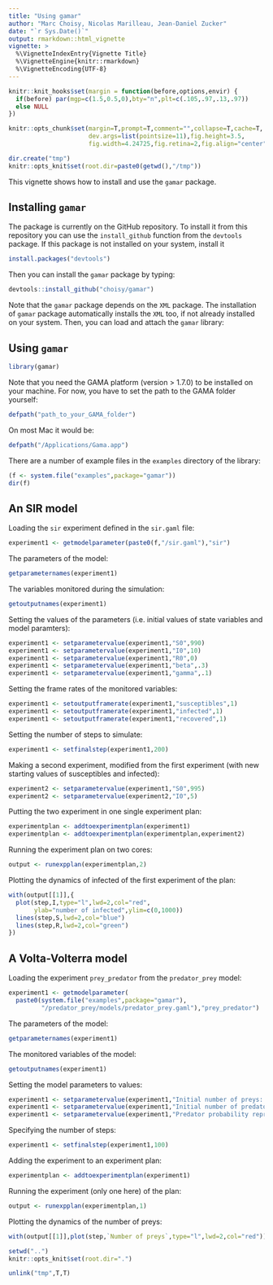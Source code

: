 ```yaml
---
title: "Using gamar"
author: "Marc Choisy, Nicolas Marilleau, Jean-Daniel Zucker"
date: "`r Sys.Date()`"
output: rmarkdown::html_vignette
vignette: >
  %\VignetteIndexEntry{Vignette Title}
  %\VignetteEngine{knitr::rmarkdown}
  %\VignetteEncoding{UTF-8}
---
```


```r
knitr::knit_hooks$set(margin = function(before,options,envir) {
  if(before) par(mgp=c(1.5,0.5,0),bty="n",plt=c(.105,.97,.13,.97))
  else NULL
})

knitr::opts_chunk$set(margin=T,prompt=T,comment="",collapse=T,cache=T,
                      dev.args=list(pointsize=11),fig.height=3.5,
                      fig.width=4.24725,fig.retina=2,fig.align="center")

dir.create("tmp")
knitr::opts_knit$set(root.dir=paste0(getwd(),"/tmp"))
```

This vignette shows how to install and use the `gamar` package.

## Installing `gamar`

The package is currently on the GitHub repository. To install it from this
repository you can use the `install_github` function from the `devtools`
package. If this package is not installed on your system, install it

```r
install.packages("devtools")
```

Then you can install the `gamar` package by typing:

```r
devtools::install_github("choisy/gamar")
```

Note that the `gamar` package depends on the `XML` package. The installation of
`gamar` package automatically installs the `XML` too, if not already installed
on your system. Then, you can load and attach the `gamar` library:

## Using `gamar`

```r
library(gamar)
```

Note that you need the GAMA platform (version > 1.7.0) to be installed on your
machine. For now, you have to set the path to the GAMA folder yourself:

```r
defpath("path_to_your_GAMA_folder")
```

On most Mac it would be:

```r
defpath("/Applications/Gama.app")
```

There are a number of example files in the `examples` directory of the library:

```r
(f <- system.file("examples",package="gamar"))
dir(f)
```

## An SIR model

Loading the `sir` experiment defined in the `sir.gaml` file:

```r
experiment1 <- getmodelparameter(paste0(f,"/sir.gaml"),"sir")
```

The parameters of the model:

```r
getparameternames(experiment1)
```

The variables monitored during the simulation:

```r
getoutputnames(experiment1)
```

Setting the values of the parameters (i.e. initial values of state variables
and model paramters):

```r
experiment1 <- setparametervalue(experiment1,"S0",990)
experiment1 <- setparametervalue(experiment1,"I0",10)
experiment1 <- setparametervalue(experiment1,"R0",0)
experiment1 <- setparametervalue(experiment1,"beta",.3)
experiment1 <- setparametervalue(experiment1,"gamma",.1)
```

Setting the frame rates of the monitored variables:

```r
experiment1 <- setoutputframerate(experiment1,"susceptibles",1)
experiment1 <- setoutputframerate(experiment1,"infected",1)
experiment1 <- setoutputframerate(experiment1,"recovered",1)
```

Setting the number of steps to simulate:

```r
experiment1 <- setfinalstep(experiment1,200)
```

Making a second experiment, modified from the first experiment (with new
starting values of susceptibles and infected):

```r
experiment2 <- setparametervalue(experiment1,"S0",995)
experiment2 <- setparametervalue(experiment2,"I0",5)
```

Putting the two experiment in one single experiment plan:

```r
experimentplan <- addtoexperimentplan(experiment1)
experimentplan <- addtoexperimentplan(experimentplan,experiment2)
```

Running the experiment plan on two cores:

```r
output <- runexpplan(experimentplan,2)
```

Plotting the dynamics of infected of the first experiment of the plan:

```r
with(output[[1]],{
  plot(step,I,type="l",lwd=2,col="red",
       ylab="number of infected",ylim=c(0,1000))
  lines(step,S,lwd=2,col="blue")
  lines(step,R,lwd=2,col="green")
})
```

## A Volta-Volterra model

Loading the experiment `prey_predator` from the `predator_prey` model:

```r
experiment1 <- getmodelparameter(
  paste0(system.file("examples",package="gamar"),
         "/predator_prey/models/predator_prey.gaml"),"prey_predator")
```

The parameters of the model:

```r
getparameternames(experiment1)
```

The monitored variables of the model:

```r
getoutputnames(experiment1)
```

Setting the model parameters to values:

```r
experiment1 <- setparametervalue(experiment1,"Initial number of preys: ",990)
experiment1 <- setparametervalue(experiment1,"Initial number of predators: ",100)
experiment1 <- setparametervalue(experiment1,"Predator probability reproduce: ",0.1)
```

Specifying the number of steps:

```r
experiment1 <- setfinalstep(experiment1,100)
```

Adding the experiment to an experiment plan:

```r
experimentplan <- addtoexperimentplan(experiment1)
```

Running the experiment (only one here) of the plan:

```r
output <- runexpplan(experimentplan,1)
```

Plotting the dynamics of the number of preys:

```r
with(output[[1]],plot(step,`Number of preys`,type="l",lwd=2,col="red"))
```




```r
setwd("..")
knitr::opts_knit$set(root.dir=".")
```

```r
unlink("tmp",T,T)
```
